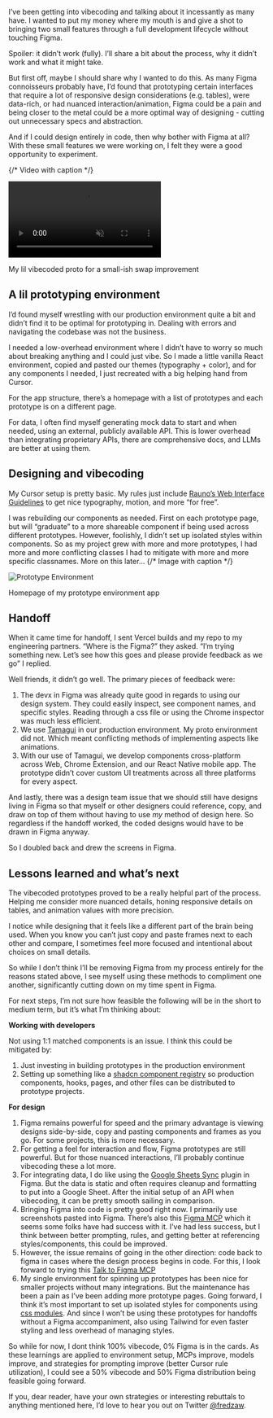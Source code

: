 I’ve been getting into vibecoding and talking about it incessantly as many have. I wanted to put my money where my mouth is and give a shot to bringing two small features through a full development lifecycle without touching Figma. 

Spoiler: it didn’t work (fully). I’ll share a bit about the process, why it didn’t work and what it might take.

But first off, maybe I should share why I wanted to do this. As many Figma connoisseurs probably have, I’d found that prototyping certain interfaces that require a lot of responsive design considerations (e.g. tables), were data-rich, or had nuanced interaction/animation, Figma could be a pain and being closer to the metal could be a more optimal way of designing - cutting out unnecessary specs and abstraction. 

And if I could design entirely in code, then why bother with Figma at all? With these small features we were working on, I felt they were a good opportunity to experiment.

{/* Video with caption */}
<div className="video-container">
  <video 
    src="/posts/dynamic-swap-web.mp4" 
    playsInline
    autoPlay
    muted
    loop
  ></video>
  <p className="video-caption">My lil vibecoded proto for a small-ish swap improvement</p>
</div>

## A lil prototyping environment

I’d found myself wrestling with our production environment quite a bit and didn’t find it to be optimal for prototyping in. Dealing with errors and navigating the codebase was not the business.

I needed a low-overhead environment where I didn’t have to worry so much about breaking anything and I could just vibe. So I made a little vanilla React environment, copied and pasted our themes (typography + color), and for any components I needed, I just recreated with a big helping hand from Cursor.

For the app structure, there’s a homepage with a list of prototypes and each prototype is on a different page. 

For data, I often find myself generating mock data to start and when needed, using an external, publicly available API. This is lower overhead than integrating proprietary APIs, there are comprehensive docs, and LLMs are better at using them.

## Designing and vibecoding

My Cursor setup is pretty basic. My rules just include [Rauno’s Web Interface Guidelines](https://github.com/raunofreiberg/interfaces) to get nice typography, motion, and more “for free”. 

I was rebuilding our components as needed. First on each prototype page, but will “graduate” to a more shareable component if being used across different prototypes. However, foolishly, I didn’t set up isolated styles within components. So as my project grew with more and more prototypes, I had more and more conflicting classes I had to mitigate with more and more specific classnames. More on this later…
{/* Image with caption */}
<div className="image-container">
  <img 
    src="/posts/proto-env.png" 
    alt="Prototype Environment" 
    className="project-image"
  />
  <p className="image-caption">Homepage of my prototype environment app</p>
</div>

## Handoff

When it came time for handoff, I sent Vercel builds and my repo to my engineering partners. “Where is the Figma?” they asked. “I’m trying something new. Let’s see how this goes and please provide feedback as we go” I replied.

Well friends, it didn’t go well. The primary pieces of feedback were:

1. The devx in Figma was already quite good in regards to using our design system. They could easily inspect, see component names, and specific styles. Reading through a css file or using the Chrome inspector was much less efficient.
2. We use [Tamagui](https://tamagui.dev/) in our production environment. My proto environment did not. Which meant conflicting methods of implementing aspects like animations.
3. With our use of Tamagui, we develop components cross-platform across Web, Chrome Extension, and our React Native mobile app. The prototype didn’t cover custom UI treatments across all three platforms for every aspect.

And lastly, there was a design team issue that we should still have designs living in Figma so that myself or other designers could reference, copy, and draw on top of them without having to use *my* method of design here. So regardless if the handoff worked, the coded designs would have to be drawn in Figma anyway.

So I doubled back and drew the screens in Figma. 

## Lessons learned and what’s next

The vibecoded prototypes proved to be a really helpful part of the process. Helping me consider more nuanced details, honing responsive details on tables, and animation values with more precision.

I notice while designing that it feels like a different part of the brain being used. When you know you can’t just copy and paste frames next to each other and compare, I sometimes feel more focused and intentional about choices on small details.

So while I don’t think I’ll be removing Figma from my process entirely for the reasons stated above, I see myself using these methods to compliment one another, significantly cutting down on my time spent in Figma.

For next steps, I’m not sure how feasible the following will be in the short to medium term, but it’s what I’m thinking about:

**Working with developers**

Not using 1:1 matched components is an issue. I think this could be mitigated by:

1. Just investing in building prototypes in the production environment
2. Setting up something like a [shadcn component registry](https://ui.shadcn.com/docs/registry) so production components, hooks, pages, and other files can be distributed to prototype projects. 


**For design**

1. Figma remains powerful for speed and the primary advantage is viewing designs side-by-side, copy and pasting components and frames as you go. For some projects, this is more necessary.
2. For getting a feel for interaction and flow, Figma prototypes are still powerful. But for those nuanced interactions, I’ll probably continue vibecoding these a lot more.
3. For integrating data, I do like using the [Google Sheets Sync](https://www.figma.com/community/plugin/735770583268406934/google-sheets-sync) plugin in Figma. But the data is static and often requires cleanup and formatting to put into a Google Sheet. After the initial setup of an API when vibecoding, it can be pretty smooth sailing in comparison.
4. Bringing Figma into code is pretty good right now. I primarily use screenshots pasted into Figma. There’s also this [Figma MCP](https://github.com/GLips/Figma-Context-MCP) which it seems some folks have had success with it. I’ve had less success, but I think between better prompting, rules, and getting better at referencing styles/components, this could be improved.
5. However, the issue remains of going in the other direction: code back to figma in cases where the design process begins in code. For this, I look forward to trying this [Talk to Figma MCP](https://github.com/sonnylazuardi/cursor-talk-to-figma-mcp)
6. My single environment for spinning up prototypes has been nice for smaller projects without many integrations. But the maintenance has been a pain as I’ve been adding more prototype pages. Going forward, I think it’s most important to set up isolated styles for components using [css modules](https://nextjs.org/docs/13/pages/building-your-application/styling/css-modules). And since I won’t be using these prototypes for handoffs without a Figma accompaniment, also using Tailwind for even faster styling and less overhead of managing styles.

So while for now, I dont think 100% vibecode, 0% Figma is in the cards. As these learnings are applied to environment setup, MCPs improve, models improve, and strategies for prompting improve (better Cursor rule utilization), I could see a 50% vibecode and 50% Figma distribution being feasible going forward. 

If you, dear reader, have your own strategies or interesting rebuttals to anything mentioned here, I’d love to hear you out on Twitter [@fredzaw](https://x.com/fredzaw).